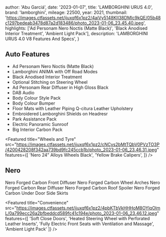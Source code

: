 
  author: 'Abu Garciá',
  date: '2023-01-07',
  title: 'LAMBORGHINI URUS 4.0',
  brand: 'lamborghini',
  mileage: 22500,
  year: 2021,
  thumbnail: 'https://images.ctfassets.net/ijuxqf6x1pz2/4aiVy5148KII38DMIc9kQE/05b48c1297bedeab3478d87a2d183486/photo_2023-01-06_23.45.40.jpeg',
  highlights: ['Ad Personam Nero Noctis (Matte Black)', 'Black Anodised Interior Treatment', 'Ambient Light Pack'],
  description: 'LAMBORGHINI URUS 4.0 V8 Features And Specs',
}


## Auto Features
- Ad Personam Nero Noctis (Matte Black) 
- Lamborghini ANIMA with Off Road Modes
- Black Anodised Interior Treatment
- Optional Stitching on Steering Wheel
- Ad Personam Rear Diffuser in High Gloss Black
- DAB Audio
- Body Colour Style Pack
- Body Colour Bumper
- Floor Mats with Leather Piping Q-citura Leather Upholstery
- Embroidered Lamborghini Shields on Headresr
- Park Assistance Pack
- Electric Panoramic Sunroof
- Big Interior Carbon Pack

<Featured
  title="Wheels and Tyre"
  src="https://images.ctfassets.net/ijuxqf6x1pz2/cNCys2bMtTQbV0PVzTO3P/4200428208f342aa739bd9fc245ccb1b/photo_2023-01-06_23.46.31.jpeg"
  features={[
    'Nero 24” Alloys Wheels Black',
    'Yellow Brake Calipers',
  ]}
/>

## Nero
Nero Forged Carbon Front Diffuser
Nero Forged Carbon Wheel Arches
Nero Forged Carbon Rear Diffuser
Nero Forged Carbon Roof Spoiler
Nero Forged Carbon Under Door Side Skirts

<Featured
  title="Convenience"
  src="https://images.ctfassets.net/ijuxqf6x1pz2/4pbKTbVkHHHoM8OYlqOlmL/0a799ecc26a2bfbeddcd589fc41c194e/photo_2023-01-06_23.46.12.jpeg"
  features={[
    'Soft Close Doors',
    'Heated Steering Wheel with Perforated Leather Inserts',
    'Fully Electric Front Seats with Ventilation and Massage',
    'Ambient Light Pack'
  ]}
/>

<Featured
  title="Advanced 3D Bang and Olufsen Sound"
  src="https://images.ctfassets.net/ijuxqf6x1pz2/6M3lHrERot7NGUzgWnCXFD/9a98dd64e0fa1096c411fc73aa5a18e4/photo_2023-01-06_23.45.56.jpeg"
  features={[]}
/>
